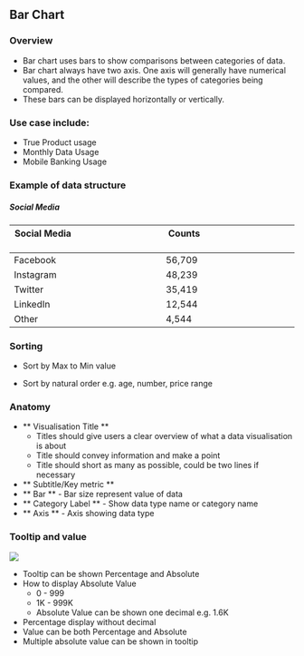 
## Bar Chart

### Overview
* Bar chart uses bars to show comparisons between categories of data. 
* Bar chart always have two axis. One axis will generally have numerical values, and the other will describe the types of categories being compared.
* These bars can be displayed horizontally or vertically.
### Use case include:
* True Product usage
* Monthly Data Usage
* Mobile Banking Usage
### Example of data structure
##### Social Media
Social Media &nbsp; &nbsp; &nbsp; &nbsp; &nbsp; &nbsp; &nbsp; &nbsp; &nbsp; &nbsp;&nbsp; &nbsp; &nbsp; &nbsp; &nbsp; &nbsp; &nbsp; &nbsp; &nbsp; &nbsp; &nbsp; &nbsp; &nbsp; &nbsp; &nbsp; &nbsp; &nbsp; &nbsp; | Counts &nbsp; &nbsp; &nbsp; &nbsp; &nbsp; &nbsp; &nbsp; &nbsp; &nbsp; &nbsp; &nbsp; &nbsp; &nbsp; &nbsp; &nbsp; &nbsp; &nbsp; &nbsp; &nbsp; &nbsp; &nbsp; &nbsp; &nbsp; &nbsp; &nbsp; &nbsp; &nbsp; &nbsp;
------------ | -------------
Facebook  | 56,709  
Instagram | 48,239
Twitter | 35,419
LinkedIn | 12,544
Other  | 4,544


### Sorting
* Sort by Max to Min value
<Preview>
  <Story id="chart-bar--sort-by-values" />
</Preview>


* Sort by natural order e.g. age, number, price range
<Preview>
  <Story id="chart-bar--basic" />
</Preview>


### Anatomy

* ** Visualisation Title **
  * Titles should give users a clear overview of what a data visualisation is about
  * Title should convey information and make a point
  * Title should short as many as possible, could be two lines if necessary
* ** Subtitle/Key metric ** 
* ** Bar ** - Bar size represent value of data
* ** Category Label ** - Show data type name or category name
* ** Axis ** - Axis showing data type
### Tooltip and value


<img src={tooltipImg} />

* Tooltip can be shown Percentage and Absolute
* How to display Absolute Value
  * 0 - 999 
  * 1K - 999K 
  * Absolute Value can be shown one decimal e.g. 1.6K
* Percentage display without decimal
* Value can be both Percentage and Absolute
* Multiple absolute value can be shown in tooltip 


